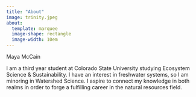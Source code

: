 ```yaml
---
title: "About"
image: trinity.jpeg
about:
  template: marquee
  image-shape: rectangle
  image-width: 10em
---
```


Maya McCain

I am a third year student at Colorado State University studying Ecosystem Science & Sustainability. I have an interest in freshwater systems, so I am minoring in Watershed Science. I aspire to connect my knowledge in both realms in order to forge a fulfilling career in the natural resources field.
